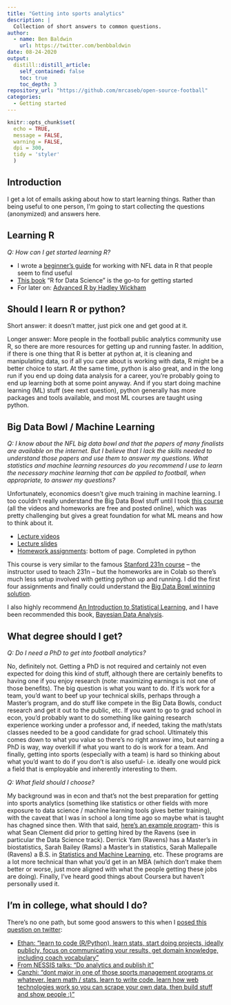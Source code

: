 ```yaml
---
title: "Getting into sports analytics"
description: |
  Collection of short answers to common questions.
author:
  - name: Ben Baldwin
    url: https://twitter.com/benbbaldwin
date: 08-24-2020
output:
  distill::distill_article:
    self_contained: false
    toc: true
    toc_depth: 3
repository_url: "https://github.com/mrcaseb/open-source-football"
categories:
  - Getting started
---
```


```r
knitr::opts_chunk$set(
  echo = TRUE, 
  message = FALSE, 
  warning = FALSE, 
  dpi = 300, 
  tidy = 'styler'
  )
```

## Introduction

I get a lot of emails asking about how to start learning things. Rather than being useful to one person, I'm going to start collecting the questions (anonymized) and answers here.

## Learning R

*Q: How can I get started learning R?*

* I wrote a [beginner's guide](https://mrcaseb.github.io/nflfastR/articles/beginners_guide.html) for working with NFL data in R that people seem to find useful
* [This book](https://r4ds.had.co.nz/index.html) "R for Data Science" is the go-to for getting started
* For later on: [Advanced R by Hadley Wickham](http://adv-r.had.co.nz/)

## Should I learn R or python?

Short answer: it doesn't matter, just pick one and get good at it.

Longer answer: More people in the football public analytics community use R, so there are more resources for getting up and running faster. In addition, if there is one thing that R is better at python at, it is cleaning and manipulating data, so if all you care about is working with data, R might be a better choice to start. At the same time, python is also great, and in the long run if you end up doing data analysis for a career, you're probably going to end up learning both at some point anyway. And if you start doing machine learning (ML) stuff (see next question), python generally has more packages and tools available, and most ML courses are taught using python.

## Big Data Bowl / Machine Learning

*Q: I know about the NFL big data bowl and that the papers of many finalists are available on the internet. But I believe that I lack the skills needed to understand those papers and use them to answer my questions. What statistics and machine learning resources do you recommend I use to learn the necessary machine learning that can be applied to football, when appropriate, to answer my questions?*

Unfortunately, economics doesn't give much training in machine learning. I too couldn't really understand the Big Data Bowl stuff until I took [this course](https://web.eecs.umich.edu/~justincj/teaching/eecs498/FA2019/) (all the videos and homeworks are free and posted online), which was pretty challenging but gives a great foundation for what ML means and how to think about it.

* [Lecture videos](https://www.youtube.com/playlist?list=PL5-TkQAfAZFbzxjBHtzdVCWE0Zbhomg7r)
* [Lecture slides](https://web.eecs.umich.edu/~justincj/teaching/eecs498/FA2019/schedule.html)
* [Homework assignments](https://web.eecs.umich.edu/~justincj/teaching/eecs498/FA2019/): bottom of page. Completed in python

This course is very similar to the famous [Stanford 231n course](http://cs231n.stanford.edu/) -- the instructor used to teach 231n -- but the homeworks are in Colab so there's much less setup involved with getting python up and running. I did the first four assignments and finally could understand the [Big Data Bowl winning solution](https://www.kaggle.com/c/nfl-big-data-bowl-2020/discussion/119400).

I also highly recommend [An Introduction to Statistical Learning](https://faculty.marshall.usc.edu/gareth-james/ISL/ISLR%20Seventh%20Printing.pdf), and I have been recommended this book, [Bayesian Data Analysis](http://www.stat.columbia.edu/~gelman/book/BDA3.pdf).

## What degree should I get?

*Q: Do I need a PhD to get into football analytics?*

No, definitely not. Getting a PhD is not required and certainly not even expected for doing this kind of stuff, although there are certainly benefits to having one if you enjoy research (note: maximizing earnings is not one of those benefits). The big question is what you want to do. If it's work for a team, you'd want to beef up your technical skills, perhaps through a Master's program, and do stuff like compete in the Big Data Bowls, conduct research and get it out to the public, etc. If you want to go to grad school in econ, you'd probably want to do something like gaining research experience working under a professor and, if needed, taking the math/stats classes needed to be a good candidate for grad school. Ultimately this comes down to what you value so there's no right answer imo, but earning a PhD is way, way overkill if what you want to do is work for a team. And finally, getting into sports (especially with a team) is hard so thinking about what you'd want to do if you don't is also useful- i.e. ideally one would pick a field that is employable and inherently interesting to them.

*Q: What field should I choose?*

My background was in econ and that's not the best preparation for getting into sports analytics (something like statistics or other fields with more exposure to data science / machine learning tools gives better training), with the caveat that I was in school a long time ago so maybe what is taught has chagned since then. With that said, [here's an example program](https://exploredegrees.stanford.edu/schoolofengineering/instituteforcomputationalandmathematicalengineering/#masterstext)- this is what Sean Clement did prior to getting hired by the Ravens (see in particular the Data Science track). Derrick Yam (Ravens) has a Master's in biostatistics, Sarah Bailey (Rams) a Master's in statistics, Sarah Mallepalle (Ravens) a B.S. in [Statistics and Machine Learning](http://coursecatalog.web.cmu.edu/previous/2017-2018/dietrichcollegeofhumanitiesandsocialsciences/departmentofstatistics/#:~:text=The%20Bachelor%20of%20Science%20in%20Statistics%20and%20Machine%20Learning%20is,the%20Department%20of%20Machine%20Learning.&text=The%20program%20is%20geared%20toward,and%20%22big%20data%22%20problems.), etc. These programs are a lot more technical than what you'd get in an MBA (which don't make them better or worse, just more aligned with what the people getting these jobs are doing). Finally, I've heard good things about Coursera but haven't personally used it.

## I'm in college, what should I do?

There's no one path, but some good answers to this when I [posed this question on twitter](https://twitter.com/benbbaldwin/status/1214553249832935429):

* [Ethan: "learn to code (R/Python), learn stats, start doing projects, ideally publicly, focus on communicating your results, get domain knowledge, including coach vocabulary"](https://twitter.com/ChiefsAnalytics/status/1214554410342371328)
* [From NESSIS talks: "Do analytics and publish it"](https://twitter.com/benbbaldwin/status/1214557447345586177)
* [Canzhi: "dont major in one of those sports management programs or whatever. learn math / stats. learn to write code. learn how web technologies work so you can scrape your own data. then build stuff and show people :)"](https://twitter.com/canzhiye/status/1214798427814424577)
